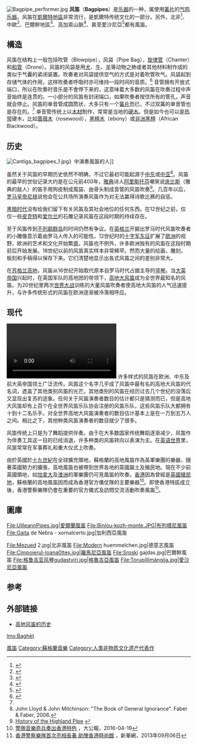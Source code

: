 [[File:Bagpipe_performer.jpg|right]]
{{Listen|filename=Skye Boat Song.ogg|title=斯凯岛船歌|description=高地風笛演奏的[[斯凯岛船歌|斯凯岛船歌]]}}
'''风笛'''（'''Bagpipes'''）是[[乐器|乐器]]的一种，属使用[[簧片|簧片]]的[[气鸣乐器|气鸣乐器]]。风笛在[[凱爾特地區|凱爾特地區]]非常流行，是凱爾特传统文化的一部分。另外，北非<ref>{{cite web
 | url =https://www.musicien.tn/category/dossier/mezoued/
 | title =Le Mezoued : de l’ombre à la lumière
 | date =
 | website =Misucien.tn
 | publisher =
 | access-date =2020-08-14
 | quote =
 | archive-date =2021-02-28
 | archive-url =https://web.archive.org/web/20210228181256/https://www.musicien.tn/category/dossier/mezoued/
 | dead-url =no
 }}</ref>、中歐<ref>{{cite web
 | url =http://www.bagpipesociety.org.uk/guide/hummelchen/
 | title =Guide to the Hummelchen Smallpipes
 | date =
 | website =BagpipeSociety.org.uk
 | publisher =The Bagpipe Society
 | access-date =2020-08-14
 | quote =
 | archive-date =2019-09-12
 | archive-url =https://web.archive.org/web/20190912231004/http://www.bagpipesociety.org.uk/guide/hummelchen/
 | dead-url =no
 }}</ref>、巴爾幹地區<ref>{{cite web
 | url =http://www.cornemuses.culture.fr/index.php?option=com_content&task=view&id=526&Itemid=103
 | title =Cornemuse makedonska gajda (01)
 | website =Cornemuses.culture.fr
 | publisher =Musée des civilisation Europe méditerranée
 | access-date =2020-08-14
 | quote = }}</ref>、高加索山脈<ref>{{cite web
 | url =http://www.hangebi.ge/eng/gudastviri.html
 | title =Wind musical instrument - Gudastviri
 | website =hangebi.ge
 | publisher =
 | access-date =2020-08-14
 | quote =
 | archive-date =2016-03-04
 | archive-url =https://web.archive.org/web/20160304030932/http://www.hangebi.ge/eng/gudastviri.html
 | dead-url =no
 }}</ref>、甚至愛沙尼亞<ref>{{cite web
 | url =http://www.bagpipesociety.org.uk/articles/2015/chanter/summer/the-estonian-bagpipe-torupill/
 | title =The Estonian Bagpipe - Torupill
 | website =BagpipeSociety.org.uk
 | publisher =The Bagpipe Society
 | access-date =2020-08-14
 | quote = }}</ref>都有風笛。

== 構造 ==
风笛在结构上一般包括吹管（Blowpipe），风袋（Pipe Bag），[[旋律管|旋律管]]（Chanter）和[[和管|和管]]（Drone）。风笛的风袋是用[[犬|犬]]、[[牛|牛]]、[[羊|羊]]等动物之肺或者其他材料制作成的类似于气囊的紧闭装置。吹奏者对风袋提供空气的方式是对着吹管吹气。风袋起到存储气体的作用，这样吹奏者呼吸时亦可维持一段时间的音质。<ref name="britishcouncil"> {{cite web|url=http://www.britishcouncil.org/zh/china-aboutuk-scotland-structure_of_bagpipe.htm|title=苏格兰风笛之构造|accessdate=2007年8月20日|author=|date=|publisher=|language=}}{{dead link|date=2018年5月 |bot=InternetArchiveBot |fix-attempted=yes }} </ref> 音管拥有开放式端口，所以在吹奏时音乐是不會停下来的，这意味着大多数的风笛在吹奏过程中声音始终是连贯的。一小部分的风笛有封闭端口，如果吹奏者按住所有的管孔，声音就会停止。风笛的单音管成圆筒状，大多只有一个[[簧片|簧片]]而已，不过双簧的单音管也是存在的。<ref name=" britishcouncil " /> 单音管传统上以[[木材|木材]]制作，常常是当地的[[硬木|硬木]]。但是如今也可以是[[热带|热带]]硬木，比如[[蔷薇木|蔷薇木]]（rosewood），[[黑檀木|黑檀木]]（ebony）或[[非洲黑檀|非洲黑檀]]（African Blackwood）。

== 历史 ==
[[File:Cantiga_bagpipes_1.jpg|thumb]]》中演奏風笛的人]]

虽然关于风笛的早期历史依然不明确，不过它最初可能起源于[[中东|中东]]或[[中亚|中亚]]<ref>John Lloyd & John Mitchinson: "The Book of General Ignorance". Faber & Faber, 2006.</ref>。风笛的最早的世俗记录大约是在公元前400年，[[雅典|雅典]]诗人[[阿里斯托芬|阿里斯托芬]]嘲笑说[[底比斯_(希臘)|底比斯]]（雅典的敌人）的笛手用狗皮制成風袋、由骨头制成音管的风笛吹奏<ref>[http://www.bryce-mcculloch.com/Bagpipes/History.htm History of the Highland Pipe] {{Wayback|url=http://www.bryce-mcculloch.com/Bagpipes/History.htm |date=20180829124031 }}{{en}}</ref>。几百年以后，[[罗马皇帝|罗马皇帝]][[尼禄|尼禄]]说他会在公共场所演奏风笛作为对无法赢得诗歌比赛的自惩。   

[[中世纪#“黑暗时代”|黑暗时代]]没有给我们留下有关风笛及其社会地位的任何东西。在12世纪之前，仅仅一些[[皮克特人|皮克特]]和[[爱尔兰|爱尔兰]]的石雕记录风笛在这段时期的持续存在。

至于风笛传到[[不列颠群岛|不列颠群岛]]的时间仍然有争议。在[[英格兰|英格兰]]开掘出罗马时代风笛吹奏者的小雕像意示着由罗马人传入的可能性。12世纪时的[[十字军东征|十字军东征]]扩展了[[欧洲|欧洲]]的视野，欧洲的艺术和文化开始繁盛。风笛也不例外，许多欧洲独有的风笛在这段时期前后开始发展。18世纪以前的风笛真实样本非常稀罕。然而大量的绘画，雕刻，板刻和手稿得以保存下来。它们清楚地显示出各式风笛之间的差别非常大。 

在[[苏格兰高地|苏格兰高地]]，风笛从16世纪开始取代原本自罗马时代占据主导的[[竖琴|竖琴]]。当[[大英帝国|大英帝国]]兴起时，在英国军队的高地团的带领下，[[高地大风笛|高地大风笛]]成为全世界最知名的风笛。为20世纪里两次[[世界大战|世界大战]]训练的大量风笛吹奏者使高地大风笛的人气迅速提升，与许多传统形式的风笛在欧洲逐渐被冷落相呼应。

== 现代 ==
[[File:FIL_2016_-_The_City_Of_Auckland_Pipe_Band_-_4780.webm|thumb]]
许多样式的风笛在欧洲、中东及前大英帝国领土广泛流传。风笛这个名字几乎成了风笛中最有名的高地大风笛的代名词，遮盖了其他类别风笛的光芒。其他类别的风笛在经历过去几个世纪的没落后又显现出复苏的迹象。任何关于风笛演奏者数目的估计都只是猜测而已，但是高地大风笛却有上百个在全世界风笛乐队协会注册的风笛乐队，这些风笛乐队大都拥有十到十二名乐手。对全世界高地大风笛演奏者的数目估计基本上是在一万到五万人之间。相比之下，其他种类风笛演奏者的数目就少了很多。    

风笛传统上只是为了舞蹈提供伴奏。由于在大多数国家传统舞蹈逐渐减少，风笛作为伴奏工具这一目的已经消退，许多种类的风笛转向以表演为主。在[[英语世界|英语世界]]里，风笛常常在军事葬礼和重大仪式上吹奏。

由於英國於[[十九世紀|十九世紀]]在全球擴充領地，蘇格蘭的高地風笛作為英軍樂團的樂器，隨著英國勢力的擴張，高地風笛也被帶到世界各地的英國屬土及殖民地。現在不少前英國領地，如[[加拿大|加拿大]]及[[澳洲|澳洲]]的軍樂團仍可見風笛的吹奏。[[香港|香港]]因為曾經是[[英國殖民地|英國殖民地]]，蘇格蘭的高地風笛因而成為香港官方儀仗隊的主要樂器<ref>[http://news.takungpao.com.hk/paper/q/2016/0419/3307399.html 警隊音樂奇兵奏出香港特色] {{Wayback|url=http://news.takungpao.com.hk/paper/q/2016/0419/3307399.html |date=20170305062613 }}，大公報，2016-04-19</ref>。即使香港特區成立後，香港警察樂隊仍會在重要的官方儀式及訪問交流活動吹奏風笛<ref>[http://news.xinhuanet.com/photo/2013-09/06/c_125337581.htm 香港警察樂隊首次亮相長春 助陣香港時尚館] {{Wayback|url=http://news.xinhuanet.com/photo/2013-09/06/c_125337581.htm |date=20170305063300 }}，新華網，2013年09月06日</ref>。

== 圖庫 ==
<gallery mode="packed-overlay">
File:UilleannPipes.jpg|愛爾蘭風笛
File:Biniou-kozh-monte.JPG|布列塔尼風笛
File:Gaita de Nebra - xornalcerto.jpg|加利西亞風笛
</gallery>
<gallery mode="packed-overlay">
File:Mezued 2.jpg|北非風笛
File:Modern huemmelchen.jpg|德意志風笛
File:Cimpoierul-Ioana0lteș.jpg|羅馬尼亞風笛
File:Srpski gajdas.jpg|巴爾幹風笛
File:格鲁吉亚风琴gudastviri.jpg|格魯吉亞風笛
File:Torupillimängija.jpg|愛沙尼亞風笛
</gallery>

== 参考 ==
<div class="references-small">
<references />
</div>

== 外部链接 ==
* [http://www.bryce-mcculloch.com/Bagpipes/History.htm 高地风笛的历史] {{Wayback|url=http://www.bryce-mcculloch.com/Bagpipes/History.htm |date=20180829124031 }}

{{乐器}}
{{中世紀音樂}}

[[Category:風笛|]]
[[Category:蘇格蘭音樂|Category:蘇格蘭音樂]]
[[Category:人类非物质文化遗产代表作|Category:人类非物质文化遗产代表作]]

[[lmo:Baghèt|lmo:Baghèt]]
